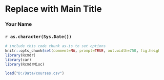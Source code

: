 <!-- R Commander Markdown Template -->

Replace with Main Title
=======================

### Your Name

### `r as.character(Sys.Date())`

```r
# include this code chunk as-is to set options
knitr::opts_chunk$set(comment=NA, prompt=TRUE, out.width=750, fig.height=8, fig.width=8)
library(Rcmdr)
library(car)
library(RcmdrMisc)
```

```r
load("D:/Data/courses.csv")
```



